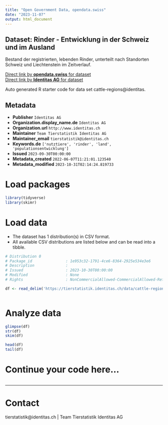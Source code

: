 ```yaml
---
title: "Open Government Data, opendata.swiss"
date: "2023-11-07"
output: html_document
---
```


## Dataset: Rinder - Entwicklung in der Schweiz und im Ausland

Bestand der registrierten, lebenden Rinder, unterteilt nach Standorten Schweiz und Liechtenstein im Zeitverlauf. 

[Direct link by **opendata.swiss** for dataset](https://opendata.swiss/de/dataset/rinder-entwicklung-in-der-schweiz-und-im-ausland)<br>
[Direct link by **Identitas AG** for dataset](https://tierstatistik.identitas.ch/)

Auto generated R starter code for data set cattle-regions@identitas.

## Metadata

- **Publisher** `Identitas AG`
- **Organization.display_name.de** `Identitas AG`
- **Organization.url** `http://www.identitas.ch`
- **Maintainer** `Team Tierstatistik Identitas AG`
- **Maintainer_email** `tierstatistik@identitas.ch`
- **Keywords.de** `['nutztiere', 'rinder', 'land', 'populationsentwicklung']`
- **Issued** `2023-09-30T00:00:00`
- **Metadata_created** `2022-06-07T11:21:01.123540`
- **Metadata_modified** `2023-10-31T02:14:24.819733`


# Load packages

```r

library(tidyverse)
library(skimr)

```

# Load data

-   The dataset has 1 distribution(s) in CSV format.
-   All available CSV distributions are listed below and can be read into a tibble.

```r

# Distribution 0
# Package_id               : 1e953c32-1791-4ce6-8364-2925e534e3e6
# Description              : 
# Issued                   : 2023-10-30T00:00:00
# Modified                 : None
# Rights                   : NonCommercialAllowed-CommercialAllowed-ReferenceRequired

df <- read_delim('https://tierstatistik.identitas.ch/data/cattle-regions.csv')



```

# Analyze data

```r

glimpse(df)
str(df)
skim(df)

head(df)
tail(df)

```

# Continue your code here...

```r

```

------------------------------------------------------------------------

# Contact

tierstatistik@identitas.ch | Team Tierstatistik Identitas AG
